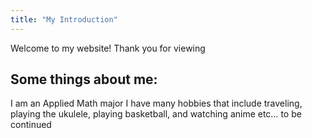 ```yaml
---
title: "My Introduction"
---
```


Welcome to my website! Thank you for viewing

## Some things about me: 
I am an Applied Math major
I have many hobbies that include traveling, playing the ukulele, playing basketball, and watching anime
etc... to be continued
